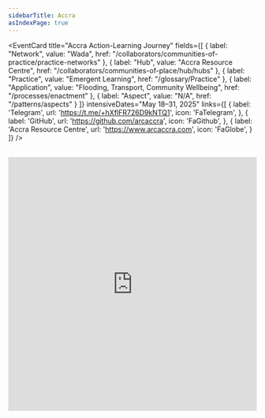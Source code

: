 ```yaml
---
sidebarTitle: Accra
asIndexPage: true
---
```


<EventCard
  title="Accra Action-Learning Journey"
  fields={[
    { label: "Network", value: "Wada", href: "/collaborators/communities-of-practice/practice-networks" },
    { label: "Hub", value: "Accra Resource Centre", href: "/collaborators/communities-of-place/hub/hubs" },
    { label: "Practice", value: "Emergent Learning", href: "/glossary/Practice" },
    { label: "Application", value: "Flooding, Transport, Community Wellbeing", href: "/processes/enactment" },
    { label: "Aspect", value: "N/A", href: "/patterns/aspects" }
  ]}
  intensiveDates="May 18–31, 2025"
  links={[
    {
        label: 'Telegram',
        url: 'https://t.me/+hXflFR726D9kNTQ1',
        icon: 'FaTelegram',
    },
    {
        label: 'GitHub',
        url: 'https://github.com/arcaccra',
        icon: 'FaGithub',
    },
    {
        label: 'Accra Resource Centre',
        url: 'https://www.arcaccra.com',
        icon: 'FaGlobe',
    }
  ]}
/>

<br/>

<iframe width="100%" height="515" src="https://www.youtube.com/embed/_mNMS114Kss?si=7t94A8XITeVYueMT" title="YouTube video player" frameborder="0" allow="accelerometer; autoplay; clipboard-write; encrypted-media; gyroscope; picture-in-picture; web-share" referrerpolicy="strict-origin-when-cross-origin" allowfullscreen></iframe>

